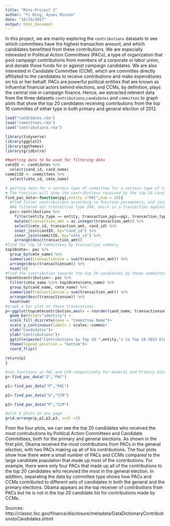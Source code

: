 ```yaml
---
title: "Mini-Project 2"
author: "Yi Ning, Ayumi Mizuno"
date: "10/29/2017"
output: html_document
---
```

In this project, we are mainly exploring the `contributions` datasets to see which committees have the highest transaction amount, and which candidates benefitted from these contributions. We are especially interested in Political Action Committees (PACs), a type of organization that pool campaign contributions from members of a corporate or labor union, and donate those funds for or against campaign candidates. We are also interested in Candidate Committee (CCM), which are committes directly affiliated to the candidates to receive contributions and make expenditures on his or her behalf. PACs are powerful political entities that are known as influential financial actors behind elections, and CCMs, by definition, plays the central role in campaign finance.
Hence, we extracted relevent data from the three datasets `contributions`,`candidates` and `committes` to graph plots that show the top 20 candidates receiving contributions from the top 10 committes of either type in both primary and general election of 2012. 

```r
load("candidates.rda")
load("committees.rda")
load("contributions.rda")
```
```r
library(tidyverse)
library(ggplot2)
library(ggthemes)
library(gridExtra)
```
```r
##getting data to be used for filtering data
candID <- candidates %>%
  select(cand_id, cand_name) 
commitID <- committees %>%
  select(cmte_id, cmte_name)
```
```r
# getting data for a certain type of committee for a certain type of transaction
# The function will show the contributions received by the top 20 candidates from the top 10 committes 
find_pac_data<-function(pgi,entity ="PAC",num = 20){
  #find filter contributions according to function parameters, and join with candID and commitID to obtain names
  #We filtered out transaction type 24A, which is a transaction against a candidate, so we only show financial support from a committee towards a candidate
  pac<-contributions %>%
    filter(entity_type == entity, transaction_pgi==pgi, transaction_type!= "24A") %>%
    mutate(transaction_amt = as.integer(transaction_amt)) %>% 
    select(cmte_id, transaction_amt, cand_id) %>%
    inner_join(candID, by="cand_id") %>%
    inner_join(commitID, by="cmte_id") %>%
    arrange(desc(transaction_amt)) 
#find the top 10 committees by transaction summary
top10cmte<- pac %>% 
  group_by(cmte_name) %>% 
  summarize(transactionsum = sum(transaction_amt)) %>% 
  arrange(desc(transactionsum)) %>% 
  head(10)
#find the contribution towards the top 20 candidates by these committes
topcmtecontribution<- pac %>% 
  filter(cmte_name %in% top10cmte$cmte_name) %>% 
  group_by(cand_name, cmte_name) %>% 
  summarize(transactionsum = sum(transaction_amt)) %>% 
  arrange(desc(transactionsum)) %>% 
  head(num)
#graph a bar plot on these transcations
p<-ggplot(topcmtecontribution,aes(x = reorder(cand_name, transactionsum), y = transactionsum, fill = cmte_name))+
  geom_bar(stat="identity") +
  scale_fill_discrete(name = "Committee Name")+
  scale_y_continuous(labels = scales::comma)+
  xlab("Candidates")+
  ylab("Contributions")+
  ggtitle(paste("Contributions by Top 10 ",entity,"s to Top 10 2012 Election Candidates (type:",pgi,")", sep=""))+
  theme(legend.position = "bottom")+
  coord_flip()
  
return(p)
}
```
```r
#run functions on PAC and CCM respectively for General and Primary elections
p<-find_pac_data("G","PAC")

p1<-find_pac_data("P","PAC")

p2<-find_pac_data("G","CCM")

p3<-find_pac_data("P","CCM")

```
```r
#plot 4 plots on one page
grid.arrange(p,p1,p2,p3, ncol =2)
```
From the four plots, we can see the top 20 candidates who received the most contrubutions by Political Action Committees and Candidate Committees, both for the primary and general elections. As shown in the first plot, Obama received the most contributions from PACs in the general election, with two PACs making up all of his contributions. The four plots show how there were a small number of PACs and CCMs compared to the large candidate population that made up most of the contributions. For example, there were only four PACs that made up all of the contributions to the top 20 candidates who recevied the most in the general election. In addition, separating the data by committee type shows how PACs and CCMs contributed to different sets of candidates in both the general and the primary elections. Obama appears as the top receiver of contributions from PACs but he is not in the top 20 candidate list for contributions made by CCMs.  

Sources:
http://classic.fec.gov/finance/disclosure/metadata/DataDictionaryContributionstoCandidates.shtml 



